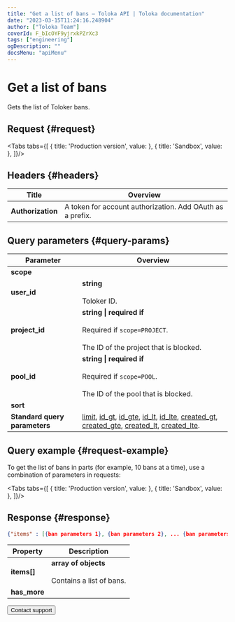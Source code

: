 ```yaml
---
title: "Get a list of bans — Toloka API | Toloka documentation"
date: "2023-03-15T11:24:16.248904"
author: ["Toloka Team"]
coverId: F_bIcOYF9yjrxkPZrXc3
tags: ["engineering"]
ogDescription: ""
docsMenu: "apiMenu"
---
```



# Get a list of bans

<Announce/>

Gets the list of Toloker bans.

## Request {#request}

<Tabs tabs={[
  { title: 'Production version', value: <BanGetListList1/> },
  { title: 'Sandbox', value: <BanGetListList2/> },
]}/>

## Headers {#headers}

Title | Overview
----- | -----
**Authorization** | A token for account authorization. Add OAuth as a prefix.

## Query parameters {#query-params}

<QueryParams/>

Parameter | Overview
----- | -----
**scope** | <BanGetListTable1/>
**user_id** | **string**<br/><br/>Toloker ID.
**project_id** | **string \| required if**<br/><br/>Required if `scope=PROJECT`.<br/><br/>The ID of the project that is blocked.
**pool_id** | **string \| required if**<br/><br/>Required if `scope=POOL`.<br/><br/>The ID of the pool that is blocked.
**sort** | <BanGetListTable2/>
**Standard query parameters** | [limit](/docs/api/standard-query-parameters#limit), [id_gt](/docs/api/standard-query-parameters#id_gt), [id_gte](/docs/api/standard-query-parameters#id_gte), [id_lt](/docs/api/standard-query-parameters#id_lt), [id_lte](/docs/api/standard-query-parameters#id_lte), [created_gt](/docs/api/standard-query-parameters#created_gt), [created_gte](/docs/api/standard-query-parameters#created_gte), [created_lt](/docs/api/standard-query-parameters#created_lt), [created_lte](/docs/api/standard-query-parameters#created_lte).

## Query example {#request-example}

To get the list of bans in parts (for example, 10 bans at a time), use a combination of parameters in requests:

<Tabs tabs={[
  { title: 'Production version', value: <BanGetListList3/> },
  { title: 'Sandbox', value: <BanGetListList4/> },
]}/>

## Response {#response}

```json
{"items" : [{ban parameters 1}, {ban parameters 2}, ... {ban parameters n}], "has_more": true}
```

Property | Description
----- | -----
**items[]** | **array of objects**<br/><br/>Contains a list of bans.
**has_more** | <HasMore/>

<Button themeColor="light" view="default" size="l" type="link" url="/docs/guide/troubleshooting/support?form-source=api-ban-get-list">Contact support</Button>
